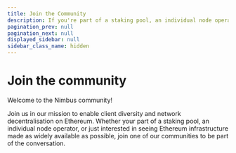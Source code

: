 ```yaml
---
title: Join the Community
description: If you're part of a staking pool, an individual node operator, or interested in seeing Ethereum stay decentralised, there's a place for you in our community.
pagination_prev: null
pagination_next: null
displayed_sidebar: null
sidebar_class_name: hidden
---
```



# Join the community

<Box top={24} bottom={24}>
  Welcome to the Nimbus community!

  Join us in our mission to enable client diversity and network decentralisation on Ethereum. Whether your part of a staking pool, an individual node operator, or just interested in seeing Ethereum infrastructure made as widely available as possible, join one of our communities to be part of the conversation.
</Box>

<Box top={56} bottom={56}>
  <Grid xs={{ cols: 1, gap: '1rem' }} md={{ cols: 2 }}>
    <Grid.Item xs={1}>
      <SocialCard
        href='https://twitter.com/ethnimbus'
        logoSrc="/icons/x-black.svg"
        logoSrcDark="/icons/x-white.svg"  
        description='Follow us on X'
      />
    </Grid.Item>
    <Grid.Item xs={1}>
      <SocialCard
        href='https://discord.gg/XRxWahP'
        logoSrc="/icons/discord-black.svg"
        logoSrcDark="/icons/discord-white.svg"
        description='Join the community on Discord'
      />
    </Grid.Item>
  </Grid>
</Box>